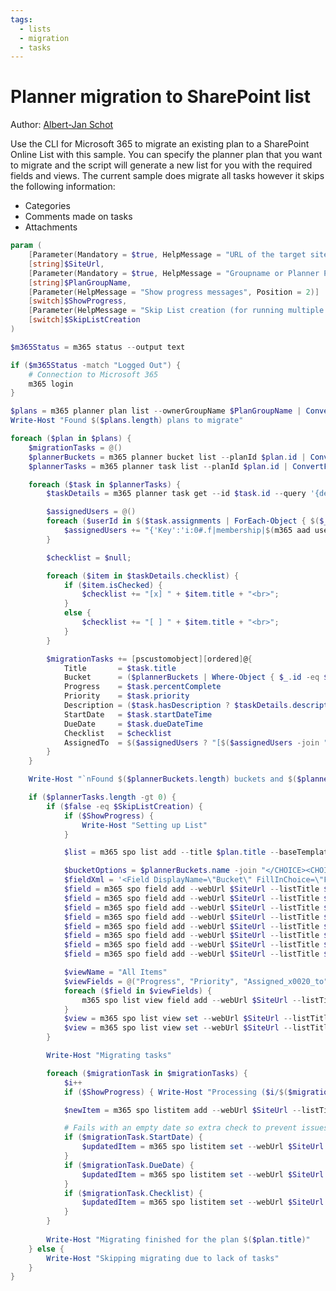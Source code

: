```yaml
---
tags:
  - lists
  - migration
  - tasks
---
```



# Planner migration to SharePoint list

Author: [Albert-Jan Schot](https://www.cloudappie.nl/migrate-planner-plan-list-climicrosoft365/)

Use the CLI for Microsoft 365 to migrate an existing plan to a SharePoint Online List with this sample. You can specify the planner plan that you want to migrate and the script will generate a new list for you with the required fields and views. The current sample does migrate all tasks however it skips the following information:

- Categories
- Comments made on tasks
- Attachments

<Tabs>
  <TabItem value="PowerShell">

  ```powershell
  param (
      [Parameter(Mandatory = $true, HelpMessage = "URL of the target site", Position = 0)]
      [string]$SiteUrl,
      [Parameter(Mandatory = $true, HelpMessage = "Groupname or Planner Plan name", Position = 1)]
      [string]$PlanGroupName,
      [Parameter(HelpMessage = "Show progress messages", Position = 2)]
      [switch]$ShowProgress,
      [Parameter(HelpMessage = "Skip List creation (for running multiple migrations without creating the list)", Position = 3)]
      [switch]$SkipListCreation
  )

  $m365Status = m365 status --output text

  if ($m365Status -match "Logged Out") {
      # Connection to Microsoft 365
      m365 login
  }

  $plans = m365 planner plan list --ownerGroupName $PlanGroupName | ConvertFrom-Json
  Write-Host "Found $($plans.length) plans to migrate"

  foreach ($plan in $plans) {
      $migrationTasks = @()
      $plannerBuckets = m365 planner bucket list --planId $plan.id | ConvertFrom-Json
      $plannerTasks = m365 planner task list --planId $plan.id | ConvertFrom-Json

      foreach ($task in $plannerTasks) {
          $taskDetails = m365 planner task get --id $task.id --query '{description: description, checklist: checklist.*.{isChecked: isChecked, title: title} }' | ConvertFrom-Json

          $assignedUsers = @()
          foreach ($userId in $($task.assignments | ForEach-Object { $($_).PSObject.Properties.Name })) {
              $assignedUsers += "{'Key':'i:0#.f|membership|$(m365 aad user get --id $userId --query "userPrincipalName" | ConvertFrom-Json)'}"
          }

          $checklist = $null;

          foreach ($item in $taskDetails.checklist) {
              if ($item.isChecked) {
                  $checklist += "[x] " + $item.title + "<br>";
              }
              else {
                  $checklist += "[ ] " + $item.title + "<br>";
              }
          }

          $migrationTasks += [pscustomobject][ordered]@{
              Title       = $task.title
              Bucket      = ($plannerBuckets | Where-Object { $_.id -eq $task.bucketId }).Name
              Progress    = $task.percentComplete
              Priority    = $task.priority
              Description = ($task.hasDescription ? $taskDetails.description : ' ')
              StartDate   = $task.startDateTime
              DueDate     = $task.dueDateTime
              Checklist   = $checklist
              AssignedTo  = $($assignedUsers ? "[$($assignedUsers -join ",")]" : $null)
          }
      }

      Write-Host "`nFound $($plannerBuckets.length) buckets and $($plannerTasks.length) tasks to migrate for the plan $($plan.title)"

      if ($plannerTasks.length -gt 0) {
          if ($false -eq $SkipListCreation) {
              if ($ShowProgress) {
                  Write-Host "Setting up List"
              }

              $list = m365 spo list add --title $plan.title --baseTemplate GenericList --webUrl $SiteUrl | ConvertFrom-Json

              $bucketOptions = $plannerBuckets.name -join "</CHOICE><CHOICE>"
              $fieldXml = '<Field DisplayName=\"Bucket\" FillInChoice=\"FALSE\" Format=\"Dropdown\" IsModern=\"TRUE\" Name=\"Bucket\" Title=\"Bucket\" Type=\"Choice\" ID=\"{e5a87c1b-14fe-4a0d-b2a1-69ed51aefe0a}\" SourceID=\"{be343550-aa79-4954-95f7-e7f3e1158888}\" StaticName=\"Bucket\" ColName=\"nvarchar7\" RowOrdinal=\"0\" Version=\"5\"><CHOICES><CHOICE>' + $bucketOptions + '</CHOICE></CHOICES></Field>';
              $field = m365 spo field add --webUrl $SiteUrl --listTitle $list.title --xml $fieldXml --options AddToAllContentTypes
              $field = m365 spo field add --webUrl $SiteUrl --listTitle $list.title --xml '<Field DisplayName=\"Assigned to\" Format=\"Dropdown\" IsModern=\"TRUE\" List=\"UserInfo\" Mult=\"TRUE\" Name=\"AssignedTo\" Title=\"AssignedTo\" Type=\"UserMulti\" UserSelectionMode=\"0\" UserSelectionScope=\"0\" ID=\"{38a2a5a8-5518-4242-9b9b-760777f5e7ea}\" SourceID=\"{50756447-36ab-447e-9b30-859b91aba49d}\" StaticName=\"AssignedTo\" />' --options AddToAllContentTypes
              $field = m365 spo field add --webUrl $SiteUrl --listTitle $list.title --xml '<Field DisplayName=\"Start date\" FriendlyDisplayFormat=\"Disabled\" Format=\"DateOnly\" IsModern=\"TRUE\" Name=\"Startdate\" Title=\"Start date\" Type=\"DateTime\" ID=\"{91ff7e76-118b-49e1-85dd-afda84856e96}\" SourceID=\"{50756447-36ab-447e-9b30-859b91aba49d}\" StaticName=\"Startdate\" ColName=\"datetime1\" RowOrdinal=\"0\" />' --options AddToAllContentTypes
              $field = m365 spo field add --webUrl $SiteUrl --listTitle $list.title --xml '<Field DisplayName=\"Due date\" FriendlyDisplayFormat=\"Disabled\" Format=\"DateOnly\" IsModern=\"TRUE\" Name=\"Duedate\" Title=\"Due date\" Type=\"DateTime\" ID=\"{23f7955a-1b1b-46f9-8b0f-316dbb37b63e}\" SourceID=\"{50756447-36ab-447e-9b30-859b91aba49d}\" StaticName=\"Duedate\" ColName=\"datetime2\" RowOrdinal=\"0\" />' --options AddToAllContentTypes
              $field = m365 spo field add --webUrl $SiteUrl --listTitle $list.title --xml '<Field AppendOnly=\"FALSE\" DisplayName=\"Checklist\" Format=\"Dropdown\" IsModern=\"TRUE\" IsolateStyles=\"TRUE\" Name=\"Checklist\" RichText=\"TRUE\" RichTextMode=\"FullHtml\" Title=\"Checklist\" Type=\"Note\" ID=\"{05f7b70d-eb7c-4428-afe6-ca9f2f22c5af}\" SourceID=\"{50756447-36ab-447e-9b30-859b91aba49d}\" StaticName=\"Checklist\" ColName=\"ntext2\" RowOrdinal=\"0\" CustomFormatter=\"\" Required=\"FALSE\" EnforceUniqueValues=\"FALSE\" Indexed=\"FALSE\" NumLines=\"6\" RestrictedMode=\"TRUE\" Version=\"1\" />' --options AddToAllContentTypes
              $field = m365 spo field add --webUrl $SiteUrl --listTitle $list.title --xml '<Field AppendOnly=\"FALSE\" DisplayName=\"Description\" Format=\"Dropdown\" IsModern=\"TRUE\" IsolateStyles=\"FALSE\" Name=\"Description\" RichText=\"FALSE\" RichTextMode=\"Compatible\" Title=\"Description\" Type=\"Note\" ID=\"{50d7e60e-ce7d-4428-afe6-ca9f2f22c5ce}\" SourceID=\"{50756447-36ab-447e-9b30-859b91aba49d}\" StaticName=\"Description\" ColName=\"ntext2\" RowOrdinal=\"0\" />' --options AddToAllContentTypes
              $field = m365 spo field add --webUrl $SiteUrl --listTitle $list.title --xml '<Field Type=\"Number\" DisplayName=\"Priority\" Required=\"FALSE\" EnforceUniqueValues=\"FALSE\" Indexed=\"FALSE\" ID=\"{a9639335-a3cf-41d2-a1fb-28d02c8ef09f}\" SourceID=\"{be343550-aa79-4954-95f7-e7f3e1158888}\" StaticName=\"Priority\" Name=\"Priority\" ColName=\"float1\" RowOrdinal=\"0\" CustomFormatter=\"{&quot;$schema&quot;:&quot;https://developer.microsoft.com/json-schemas/sp/v2/column-formatting.schema.json&quot;,&quot;elmType&quot;:&quot;div&quot;,&quot;style&quot;:{&quot;flex-wrap&quot;:&quot;wrap&quot;,&quot;display&quot;:&quot;flex&quot;},&quot;children&quot;:[{&quot;elmType&quot;:&quot;div&quot;,&quot;style&quot;:{&quot;box-sizing&quot;:&quot;border-box&quot;,&quot;padding&quot;:&quot;4px 8px 5px 8px&quot;,&quot;display&quot;:&quot;flex&quot;,&quot;border-radius&quot;:&quot;16px&quot;,&quot;height&quot;:&quot;24px&quot;,&quot;align-items&quot;:&quot;center&quot;,&quot;white-space&quot;:&quot;nowrap&quot;,&quot;overflow&quot;:&quot;hidden&quot;,&quot;margin&quot;:&quot;4px 4px 4px 4px&quot;},&quot;attributes&quot;:{&quot;class&quot;:{&quot;operator&quot;:&quot;:&quot;,&quot;operands&quot;:[{&quot;operator&quot;:&quot;==&quot;,&quot;operands&quot;:[&quot;[$Priority]&quot;,1]},&quot;sp-css-backgroundColor-BgRed sp-css-borderColor-WhiteFont&quot;,{&quot;operator&quot;:&quot;:&quot;,&quot;operands&quot;:[{&quot;operator&quot;:&quot;==&quot;,&quot;operands&quot;:[&quot;[$Priority]&quot;,3]},&quot;sp-css-backgroundColor-BgPeach sp-css-borderColor-PeachFont&quot;,{&quot;operator&quot;:&quot;:&quot;,&quot;operands&quot;:[{&quot;operator&quot;:&quot;==&quot;,&quot;operands&quot;:[&quot;[$Priority]&quot;,5]},&quot;sp-css-backgroundColor-BgGold&quot;,{&quot;operator&quot;:&quot;:&quot;,&quot;operands&quot;:[{&quot;operator&quot;:&quot;==&quot;,&quot;operands&quot;:[&quot;[$Priority]&quot;,9]},&quot;&quot;,{&quot;operator&quot;:&quot;:&quot;,&quot;operands&quot;:[{&quot;operator&quot;:&quot;==&quot;,&quot;operands&quot;:[&quot;[$Priority]&quot;,9]},&quot;sp-css-backgroundColor-BgMintGreen sp-css-borderColor-MintGreenFont&quot;,&quot;sp-field-borderAllRegular sp-field-borderAllSolid sp-css-borderColor-neutralSecondary&quot;]}]}]}]}]}},&quot;children&quot;:[{&quot;elmType&quot;:&quot;span&quot;,&quot;style&quot;:{&quot;line-height&quot;:&quot;16px&quot;,&quot;height&quot;:&quot;14px&quot;},&quot;attributes&quot;:{&quot;iconName&quot;:{&quot;operator&quot;:&quot;:&quot;,&quot;operands&quot;:[{&quot;operator&quot;:&quot;==&quot;,&quot;operands&quot;:[&quot;[$Priority]&quot;,1]},&quot;RingerSolid&quot;,{&quot;operator&quot;:&quot;:&quot;,&quot;operands&quot;:[{&quot;operator&quot;:&quot;==&quot;,&quot;operands&quot;:[&quot;[$Priority]&quot;,3]},&quot;Important&quot;,{&quot;operator&quot;:&quot;:&quot;,&quot;operands&quot;:[{&quot;operator&quot;:&quot;==&quot;,&quot;operands&quot;:[&quot;[$Priority]&quot;,5]},&quot;LocationDot&quot;,{&quot;operator&quot;:&quot;:&quot;,&quot;operands&quot;:[{&quot;operator&quot;:&quot;==&quot;,&quot;operands&quot;:[&quot;[$Priority]&quot;,&quot;&quot;]},&quot;Down&quot;,{&quot;operator&quot;:&quot;:&quot;,&quot;operands&quot;:[{&quot;operator&quot;:&quot;==&quot;,&quot;operands&quot;:[&quot;[$Priority]&quot;,9]},&quot;&quot;,&quot;&quot;]}]}]}]}]},&quot;class&quot;:{&quot;operator&quot;:&quot;:&quot;,&quot;operands&quot;:[{&quot;operator&quot;:&quot;==&quot;,&quot;operands&quot;:[&quot;[$Priority]&quot;,1]},&quot;sp-css-color-WhiteFont&quot;,{&quot;operator&quot;:&quot;:&quot;,&quot;operands&quot;:[{&quot;operator&quot;:&quot;==&quot;,&quot;operands&quot;:[&quot;[$Priority]&quot;,3]},&quot;sp-css-color-PeachFont&quot;,{&quot;operator&quot;:&quot;:&quot;,&quot;operands&quot;:[{&quot;operator&quot;:&quot;==&quot;,&quot;operands&quot;:[&quot;[$Priority]&quot;,5]},&quot;&quot;,{&quot;operator&quot;:&quot;:&quot;,&quot;operands&quot;:[{&quot;operator&quot;:&quot;==&quot;,&quot;operands&quot;:[&quot;[$Priority]&quot;,&quot;&quot;]},&quot;&quot;,{&quot;operator&quot;:&quot;:&quot;,&quot;operands&quot;:[{&quot;operator&quot;:&quot;==&quot;,&quot;operands&quot;:[&quot;[$Priority]&quot;,9]},&quot;sp-css-color-MintGreenFont&quot;,&quot;&quot;]}]}]}]}]}}},{&quot;elmType&quot;:&quot;span&quot;,&quot;style&quot;:{&quot;overflow&quot;:&quot;hidden&quot;,&quot;text-overflow&quot;:&quot;ellipsis&quot;,&quot;padding&quot;:&quot;0 3px&quot;},&quot;txtContent&quot;:&quot;=if(@currentField == 1, ''Urgent'', if(@currentField == 3, ''Important'', if(@currentField == 5, ''Medium'', if(@currentField == 9, '''', ''Low''))))&quot;,&quot;attributes&quot;:{&quot;class&quot;:{&quot;operator&quot;:&quot;:&quot;,&quot;operands&quot;:[{&quot;operator&quot;:&quot;==&quot;,&quot;operands&quot;:[&quot;[$Priority]&quot;,1]},&quot;sp-css-color-WhiteFont&quot;,{&quot;operator&quot;:&quot;:&quot;,&quot;operands&quot;:[{&quot;operator&quot;:&quot;==&quot;,&quot;operands&quot;:[&quot;[$Priority]&quot;,3]},&quot;sp-css-color-PeachFont&quot;,{&quot;operator&quot;:&quot;:&quot;,&quot;operands&quot;:[{&quot;operator&quot;:&quot;==&quot;,&quot;operands&quot;:[&quot;[$Priority]&quot;,5]},&quot;sp-css-color-GoldFont&quot;,{&quot;operator&quot;:&quot;:&quot;,&quot;operands&quot;:[{&quot;operator&quot;:&quot;==&quot;,&quot;operands&quot;:[&quot;[$Priority]&quot;,0]},9,{&quot;operator&quot;:&quot;:&quot;,&quot;operands&quot;:[{&quot;operator&quot;:&quot;==&quot;,&quot;operands&quot;:[&quot;[$Priority]&quot;,9]},&quot;sp-css-color-MintGreenFont&quot;,&quot;&quot;]}]}]}]}]}}}]}]}\" Version=\"23\" />'  --options AddToAllContentTypes
              $field = m365 spo field add --webUrl $SiteUrl --listTitle $list.title --xml '<Field CommaSeparator=\"TRUE\" CustomUnitOnRight=\"TRUE\" DisplayName=\"Progress\" Format=\"Dropdown\" IsModern=\"TRUE\" Name=\"Progress\" Percentage=\"FALSE\" Title=\"Progress\" Type=\"Number\" Unit=\"None\" ID=\"{abea0d9d-83b8-4d57-9c68-8b56ad4066c9}\" SourceID=\"{be343550-aa79-4954-95f7-e7f3e1158888}\" StaticName=\"Progress\" ColName=\"float2\" RowOrdinal=\"0\" CustomFormatter=\"{&quot;$schema&quot;:&quot;https://developer.microsoft.com/json-schemas/sp/v2/column-formatting.schema.json&quot;,&quot;elmType&quot;:&quot;div&quot;,&quot;style&quot;:{&quot;flex-wrap&quot;:&quot;wrap&quot;,&quot;display&quot;:&quot;flex&quot;},&quot;children&quot;:[{&quot;elmType&quot;:&quot;div&quot;,&quot;style&quot;:{&quot;box-sizing&quot;:&quot;border-box&quot;,&quot;padding&quot;:&quot;4px 8px 5px 8px&quot;,&quot;display&quot;:&quot;flex&quot;,&quot;border-radius&quot;:&quot;16px&quot;,&quot;height&quot;:&quot;24px&quot;,&quot;align-items&quot;:&quot;center&quot;,&quot;white-space&quot;:&quot;nowrap&quot;,&quot;overflow&quot;:&quot;hidden&quot;,&quot;margin&quot;:&quot;4px 4px 4px 4px&quot;},&quot;attributes&quot;:{&quot;class&quot;:{&quot;operator&quot;:&quot;:&quot;,&quot;operands&quot;:[{&quot;operator&quot;:&quot;==&quot;,&quot;operands&quot;:[&quot;@currentField&quot;,0]},&quot;sp-css-backgroundColor-BgLightGray sp-css-borderColor-LightGrayFont&quot;,{&quot;operator&quot;:&quot;:&quot;,&quot;operands&quot;:[{&quot;operator&quot;:&quot;==&quot;,&quot;operands&quot;:[&quot;@currentField&quot;,50]},&quot;sp-css-backgroundColor-BgGold sp-css-borderColor-GoldFont&quot;,{&quot;operator&quot;:&quot;:&quot;,&quot;operands&quot;:[{&quot;operator&quot;:&quot;==&quot;,&quot;operands&quot;:[&quot;@currentField&quot;,100]},&quot;sp-css-backgroundColor-BgGreen sp-css-borderColor-WhiteFont&quot;,{&quot;operator&quot;:&quot;:&quot;,&quot;operands&quot;:[{&quot;operator&quot;:&quot;==&quot;,&quot;operands&quot;:[&quot;@currentField&quot;,&quot;&quot;]},&quot;&quot;,&quot;sp-field-borderAllRegular sp-field-borderAllSolid sp-css-borderColor-neutralSecondary&quot;]}]}]}]}},&quot;children&quot;:[{&quot;elmType&quot;:&quot;span&quot;,&quot;style&quot;:{&quot;line-height&quot;:&quot;16px&quot;,&quot;height&quot;:&quot;14px&quot;},&quot;attributes&quot;:{&quot;iconName&quot;:{&quot;operator&quot;:&quot;:&quot;,&quot;operands&quot;:[{&quot;operator&quot;:&quot;==&quot;,&quot;operands&quot;:[&quot;@currentField&quot;,0]},&quot;CircleRing&quot;,{&quot;operator&quot;:&quot;:&quot;,&quot;operands&quot;:[{&quot;operator&quot;:&quot;==&quot;,&quot;operands&quot;:[&quot;@currentField&quot;,50]},&quot;CircleHalfFull&quot;,{&quot;operator&quot;:&quot;:&quot;,&quot;operands&quot;:[{&quot;operator&quot;:&quot;==&quot;,&quot;operands&quot;:[&quot;@currentField&quot;,100]},&quot;CircleFill&quot;,{&quot;operator&quot;:&quot;:&quot;,&quot;operands&quot;:[{&quot;operator&quot;:&quot;==&quot;,&quot;operands&quot;:[&quot;@currentField&quot;,&quot;&quot;]},&quot;&quot;,&quot;&quot;]}]}]}]},&quot;class&quot;:{&quot;operator&quot;:&quot;:&quot;,&quot;operands&quot;:[{&quot;operator&quot;:&quot;==&quot;,&quot;operands&quot;:[&quot;@currentField&quot;,0]},&quot;sp-css-color-LightGrayFont&quot;,{&quot;operator&quot;:&quot;:&quot;,&quot;operands&quot;:[{&quot;operator&quot;:&quot;==&quot;,&quot;operands&quot;:[&quot;@currentField&quot;,50]},&quot;sp-css-color-GoldFont&quot;,{&quot;operator&quot;:&quot;:&quot;,&quot;operands&quot;:[{&quot;operator&quot;:&quot;==&quot;,&quot;operands&quot;:[&quot;@currentField&quot;,100]},&quot;sp-css-color-WhiteFont&quot;,{&quot;operator&quot;:&quot;:&quot;,&quot;operands&quot;:[{&quot;operator&quot;:&quot;==&quot;,&quot;operands&quot;:[&quot;@currentField&quot;,&quot;&quot;]},&quot;&quot;,&quot;&quot;]}]}]}]}}},{&quot;elmType&quot;:&quot;span&quot;,&quot;style&quot;:{&quot;overflow&quot;:&quot;hidden&quot;,&quot;text-overflow&quot;:&quot;ellipsis&quot;,&quot;padding&quot;:&quot;0 3px&quot;},&quot;txtContent&quot;:&quot;=if(@currentField == 100, ''Completed'', if(@currentField == 50, ''Completed'', if(@currentField == 0, ''Not started'', '''')))&quot;,&quot;attributes&quot;:{&quot;class&quot;:{&quot;operator&quot;:&quot;:&quot;,&quot;operands&quot;:[{&quot;operator&quot;:&quot;==&quot;,&quot;operands&quot;:[&quot;@currentField&quot;,0]},&quot;sp-field-fontSizeSmall sp-css-color-LightGrayFont&quot;,{&quot;operator&quot;:&quot;:&quot;,&quot;operands&quot;:[{&quot;operator&quot;:&quot;==&quot;,&quot;operands&quot;:[&quot;@currentField&quot;,50]},&quot;sp-field-fontSizeSmall sp-css-color-GoldFont&quot;,{&quot;operator&quot;:&quot;:&quot;,&quot;operands&quot;:[{&quot;operator&quot;:&quot;==&quot;,&quot;operands&quot;:[&quot;@currentField&quot;,100]},&quot;sp-field-fontSizeSmall sp-css-color-WhiteFont&quot;,{&quot;operator&quot;:&quot;:&quot;,&quot;operands&quot;:[{&quot;operator&quot;:&quot;==&quot;,&quot;operands&quot;:[&quot;@currentField&quot;,&quot;&quot;]},&quot;&quot;,&quot;&quot;]}]}]}]}}}]}]}\" Version=\"2\" />' --options AddToAllContentTypes

              $viewName = "All Items"
              $viewFields = @("Progress", "Priority", "Assigned_x0020_to", "Due date", "Start date");
              foreach ($field in $viewFields) {
                  m365 spo list view field add --webUrl $SiteUrl --listTitle $list.title --viewTitle $viewName --title $field
              }
              $view = m365 spo list view set --webUrl $SiteUrl --listTitle $list.title --title $viewName --ViewQuery '<GroupBy Collapse=\"TRUE\" GroupLimit=\"30\"><FieldRef Name=\"Bucket\" /></GroupBy><OrderBy><FieldRef Name=\"ID\" /></OrderBy>'
              $view = m365 spo list view set --webUrl $SiteUrl --listTitle $list.title --title $viewName --ViewType2 "TILES"
          }

          Write-Host "Migrating tasks"

          foreach ($migrationTask in $migrationTasks) {
              $i++
              if ($ShowProgress) { Write-Host "Processing ($i/$($migrationTasks.length))" }

              $newItem = m365 spo listitem add --webUrl $SiteUrl --listTitle $plan.title --Title $migrationTask.Title --Bucket $migrationTask.Bucket --Progress $migrationTask.Progress --Description $migrationTask.Description --Assigned_x0020_to $migrationTask.AssignedTo --Priority $migrationTask.Priority | ConvertFrom-Json -AsHashtable

              # Fails with an empty date so extra check to prevent issues
              if ($migrationTask.StartDate) {
                  $updatedItem = m365 spo listitem set --webUrl $SiteUrl --listTitle $plan.title --id $newItem.Id --Start_x0020_date $migrationTask.StartDate
              }
              if ($migrationTask.DueDate) {
                  $updatedItem = m365 spo listitem set --webUrl $SiteUrl --listTitle $plan.title --id $newItem.Id --Due_x0020_date $migrationTask.DueDate
              }
              if ($migrationTask.Checklist) {
                  $updatedItem = m365 spo listitem set --webUrl $SiteUrl --listTitle $plan.title --id $newItem.Id --Checklist $migrationTask.Checklist
              }
          }
          
          Write-Host "Migrating finished for the plan $($plan.title)"
      } else {
          Write-Host "Skipping migrating due to lack of tasks"
      }
  }
  ```

  </TabItem>
</Tabs>

